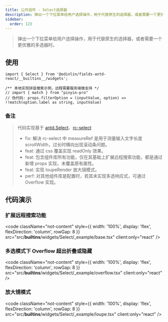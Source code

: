 ```yaml
---
title: 公共组件 - Select选择器
description: 弹出一个下拉菜单给用户选择操作，用于代替原生的选择器，或者需要一个更优雅的多选器时。
sidebar:
  order: 123
---
```


> 弹出一个下拉菜单给用户选择操作，用于代替原生的选择器，或者需要一个更优雅的多选器时。

## 使用

```tsx
import { Select } from '@odinlin/fields-antd-react/__builtins__/widgets';

/** 本地实现拼音搜索示例，远程需要服务端做支持 */
// import { match } from "pinyin-pro"
// 伪代码: props.filterOption = (inputValue, option) => !!match(option.label as string, inputValue)
```

### 备注

> 代码实现基于 [antd.Select](https://ant.design/components/select-cn)、[rc-select](https://github.com/react-component/select)
> - fix: 解决 rc-select 中 measureRef 是用于测量输入文字长度 scrollWidth，过长时横向出现滚动条问题。
> - feat: 通过 css 覆盖实现 readOnly 效果。
> - feat: 包含组件库所有功能，仅在其基础上扩展远程搜索功能，都是通过新增 props 实现，未覆盖原有属性。
> - feat: 实现 loupeRender 放大镜模式。
> - perf: 对其他组件库是配置时，若其未实现多选响应式，可通过 Overflow 实现。

## 代码演示

### 扩展远程搜索功能

<code 
  className="not-content"
  style={{ width: '100%', display: 'flex', flexDirection: 'column', rowGap: 8 }} 
  src="src/__builtins__/widgets/Select/_example/base.tsx"
  client:only="react"
/>

### 多选模式下 Overflow 超出折叠或隐藏

<code 
  className="not-content"
  style={{ width: '100%', display: 'flex', flexDirection: 'column', rowGap: 8 }} 
  src="src/__builtins__/widgets/Select/_example/overflow.tsx"
  client:only="react"
/>

### 放大镜模式

<code 
  className="not-content"
  style={{ width: '100%', display: 'flex', flexDirection: 'column', rowGap: 8 }} 
  src="src/__builtins__/widgets/Select/_example/loupe.tsx"
  client:only="react"
/>

